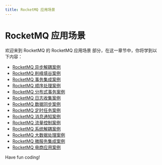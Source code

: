 ```yaml
---
title: RocketMQ 应用场景
---
```


# RocketMQ 应用场景

欢迎来到 RocketMQ 的 RocketMQ 应用场景 部分，在这一章节中，你将学到以下内容：

- [RocketMQ 异步解耦案例](./0-rocketmq-asynchronous-decoupling-case.mdx)
- [RocketMQ 削峰填谷案例](./1-rocketmq-peak-cutting-and-valley-filling-case.mdx)
- [RocketMQ 事务集成案例](./2-rocketmq-transaction-integration-case.mdx)
- [RocketMQ 顺序处理案例](./3-rocketmq-sequential-case.mdx)
- [RocketMQ 分布式事务案例](./4-the-case-of-rocketmq-distributed-transactions.mdx)
- [RocketMQ 日志收集案例](./5-rocketmq-log-collection-case.mdx)
- [RocketMQ 数据同步案例](./6-rocketmq-data-synchronization-case.mdx)
- [RocketMQ 定时任务案例](./7-rocketmq-timed-task-case.mdx)
- [RocketMQ 消息通知案例](./8-rocketmq-message-notification-case.mdx)
- [RocketMQ 流量控制案例](./9-rocketmq-flow-control-case.mdx)
- [RocketMQ 系统解耦案例](./10-rocketmq-system-decoupling-case.mdx)
- [RocketMQ 大数据处理案例](./11-rocketmq-big-data-processing-case.mdx)
- [RocketMQ 微服务集成案例](./12-rocketmq-microservices-integration-case.mdx)
- [RocketMQ 电商应用案例](./13-rocketmq-e-commerce-use-case.mdx)

Have fun coding!